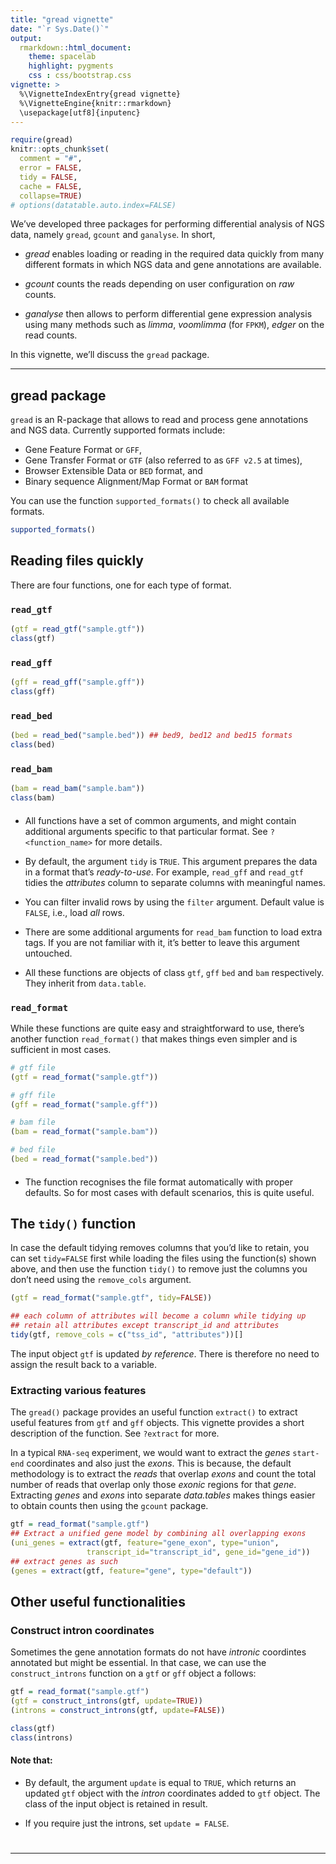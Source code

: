 ```yaml
---
title: "gread vignette"
date: "`r Sys.Date()`"
output: 
  rmarkdown::html_document:
    theme: spacelab
    highlight: pygments
    css : css/bootstrap.css
vignette: >
  %\VignetteIndexEntry{gread vignette}
  %\VignetteEngine{knitr::rmarkdown}
  \usepackage[utf8]{inputenc}
---
```


```r
require(gread)
knitr::opts_chunk$set(
  comment = "#",
  error = FALSE,
  tidy = FALSE,
  cache = FALSE,
  collapse=TRUE)
# options(datatable.auto.index=FALSE)
```

We've developed three packages for performing differential analysis of NGS 
data, namely `gread`, `gcount` and `ganalyse`. In short,

* *gread* enables loading or reading in the required data quickly from many 
different formats in which NGS data and gene annotations are available. 

* *gcount* counts the reads depending on user configuration on *raw* counts.

* *ganalyse* then allows to perform differential gene expression analysis 
using many methods such as *limma*, *voomlimma* (for `FPKM`), *edger* on the 
read counts.

In this vignette, we'll discuss the `gread` package.

***

## gread package

`gread` is an R-package that allows to read and process gene annotations and 
NGS data. Currently supported formats include:

* Gene Feature Format or `GFF`,
* Gene Transfer Format or `GTF` (also referred to as `GFF v2.5` at times),
* Browser Extensible Data or `BED` format, and
* Binary sequence Alignment/Map Format or `BAM` format

You can use the function `supported_formats()` to check all available formats. 

```r
supported_formats()
```

## Reading files quickly

There are four functions, one for each type of format. 

### `read_gtf`

```r
(gtf = read_gtf("sample.gtf"))
class(gtf)
```

### `read_gff`

```r
(gff = read_gff("sample.gff"))
class(gff)
```

### `read_bed`

```r
(bed = read_bed("sample.bed")) ## bed9, bed12 and bed15 formats
class(bed)
```

### `read_bam`

```r
(bam = read_bam("sample.bam"))
class(bam)
```

#### {.bs-callout .bs-callout-info}

* All functions have a set of common arguments, and might contain additional 
arguments specific to that particular format. See `?<function_name>` for more 
details.

* By default, the argument `tidy` is `TRUE`. This argument prepares the data 
in a format that's *ready-to-use*. For example, `read_gff` and `read_gtf` 
tidies the *attributes* column to separate columns with meaningful names.

* You can filter invalid rows by using the `filter` argument. Default value 
is `FALSE`, i.e., load *all* rows.

* There are some additional arguments for `read_bam` function to load extra 
tags. If you are not familiar with it, it's better to leave this argument 
untouched.

* All these functions are objects of class `gtf`, `gff` `bed` and `bam` 
respectively. They inherit from `data.table`.

### `read_format`

While these functions are quite easy and straightforward to use, there's 
another function `read_format()` that makes things even simpler and is 
sufficient in most cases.

```r
# gtf file
(gtf = read_format("sample.gtf"))

# gff file
(gff = read_format("sample.gff"))

# bam file
(bam = read_format("sample.bam"))

# bed file
(bed = read_format("sample.bed"))
```

#### {.bs-callout .bs-callout-info}

* The function recognises the file format automatically with proper defaults. 
So for most cases with default scenarios, this is quite useful.

## The `tidy()` function

In case the default tidying removes columns that you'd like to retain, you 
can set `tidy=FALSE` first while loading the files using the function(s) 
shown above, and then use the function `tidy()` to remove just the columns you 
don't need using the `remove_cols` argument.

```r
(gtf = read_format("sample.gtf", tidy=FALSE))

## each column of attributes will become a column while tidying up
## retain all attributes except transcript_id and attributes
tidy(gtf, remove_cols = c("tss_id", "attributes"))[]
```

The input object `gtf` is updated *by reference*. There is therefore no need 
to assign the result back to a variable.

### Extracting various features

The `gread()` package provides an useful function `extract()` to extract 
useful features from `gtf` and `gff` objects. This vignette provides a short 
description of the function. See `?extract` for more.

In a typical `RNA-seq` experiment, we would want to extract the *genes* 
`start-end` coordinates and also just the *exons*. This is because, the 
default methodology is to extract the *reads* that overlap *exons* and count 
the total number of reads that overlap only those *exonic* regions for that 
*gene*. Extracting *genes* and *exons* into separate *data.tables* makes 
things easier to obtain counts then using the `gcount` package.

```r
gtf = read_format("sample.gtf")
## Extract a unified gene model by combining all overlapping exons
(uni_genes = extract(gtf, feature="gene_exon", type="union", 
                 transcript_id="transcript_id", gene_id="gene_id"))
## extract genes as such
(genes = extract(gtf, feature="gene", type="default"))
```

## Other useful functionalities

### Construct intron coordinates

Sometimes the gene annotation formats do not have *intronic* coordintes 
annotated but might be essential. In that case, we can use the 
`construct_introns` function on a `gtf` or `gff` object a follows:

```r
gtf = read_format("sample.gtf")
(gtf = construct_introns(gtf, update=TRUE))
(introns = construct_introns(gtf, update=FALSE))

class(gtf)
class(introns)
```

#### Note that: {.bs-callout .bs-callout-info}

* By default, the argument `update` is equal to `TRUE`, which returns an 
updated `gtf` object with the *intron* coordinates added to `gtf` object. 
The class of the input object is retained in result.

* If you require just the introns, set `update = FALSE`.

#

***

